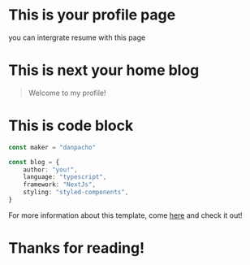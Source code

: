 # This is your profile page

you can intergrate resume with this page

# This is next your home blog

> Welcome to my profile!

# This is code block

```ts
const maker = "danpacho"

const blog = {
    author: "you!",
    language: "typescript",
    framework: "NextJs",
    styling: "styled-components",
}
```

For more information about this template, come [here](https://github.com/danpa725/next-your-home) and check it out!

# Thanks for reading!

